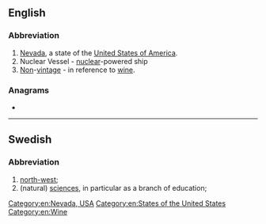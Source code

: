 {{also|Nv|nV|N-V|N.V.|n.V.}}
==English==

===Abbreviation===
{{rfc-header|Abbreviation}}
{{head|en|abbreviation}}

# [[Nevada]], a state of the [[United States of America]].
# Nuclear Vessel - [[nuclear]]-powered ship
# [[non|Non]]-[[vintage]] - in reference to [[wine]].

===Anagrams===
* {{anagrams|en|a=nv|VN|Vn.}}

[[Category:en:Nevada, USA]]
[[Category:en:States of the United States]]
[[Category:en:Wine]]

----

==Swedish==

===Abbreviation===
{{rfc-header|Abbreviation}}
{{head|sv|abbreviation}}

# [[north-west]]; {{abbreviation of|nordväst|lang=sv}}
# (natural) [[sciences]], in particular as a branch of education; {{abbreviation of|naturvetenskap|lang=sv}}